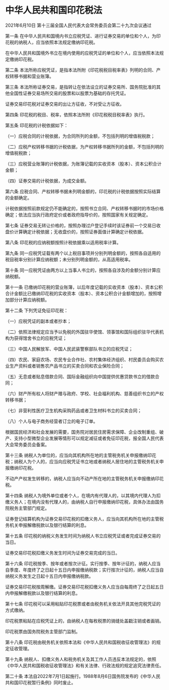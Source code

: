 # 中华人民共和国印花税法

2021年6月10日 第十三届全国人民代表大会常务委员会第二十九次会议通过

  

第一条 在中华人民共和国境内书立应税凭证、进行证券交易的单位和个人，为印花税的纳税人，应当依照本法规定缴纳印花税。

在中华人民共和国境外书立在境内使用的应税凭证的单位和个人，应当依照本法规定缴纳印花税。

第二条 本法所称应税凭证，是指本法所附《印花税税目税率表》列明的合同、产权转移书据和营业账簿。

第三条 本法所称证券交易，是指转让在依法设立的证券交易所、国务院批准的其他全国性证券交易场所交易的股票和以股票为基础的存托凭证。

证券交易印花税对证券交易的出让方征收，不对受让方征收。

第四条 印花税的税目、税率，依照本法所附《印花税税目税率表》执行。

第五条 印花税的计税依据如下：

（一）应税合同的计税依据，为合同所列的金额，不包括列明的增值税税款；

（二）应税产权转移书据的计税依据，为产权转移书据所列的金额，不包括列明的增值税税款；

（三）应税营业账簿的计税依据，为账簿记载的实收资本（股本）、资本公积合计金额；

（四）证券交易的计税依据，为成交金额。

第六条 应税合同、产权转移书据未列明金额的，印花税的计税依据按照实际结算的金额确定。

计税依据按照前款规定仍不能确定的，按照书立合同、产权转移书据时的市场价格确定；依法应当执行政府定价或者政府指导价的，按照国家有关规定确定。

第七条 证券交易无转让价格的，按照办理过户登记手续时该证券前一个交易日收盘价计算确定计税依据；无收盘价的，按照证券面值计算确定计税依据。

第八条 印花税的应纳税额按照计税依据乘以适用税率计算。

第九条 同一应税凭证载有两个以上税目事项并分别列明金额的，按照各自适用的税目税率分别计算应纳税额；未分别列明金额的，从高适用税率。

第十条 同一应税凭证由两方以上当事人书立的，按照各自涉及的金额分别计算应纳税额。

第十一条 已缴纳印花税的营业账簿，以后年度记载的实收资本（股本）、资本公积合计金额比已缴纳印花税的实收资本（股本）、资本公积合计金额增加的，按照增加部分计算应纳税额。

第十二条 下列凭证免征印花税：

（一）应税凭证的副本或者抄本；

（二）依照法律规定应当予以免税的外国驻华使馆、领事馆和国际组织驻华代表机构为获得馆舍书立的应税凭证；

（三）中国人民解放军、中国人民武装警察部队书立的应税凭证；

（四）农民、家庭农场、农民专业合作社、农村集体经济组织、村民委员会购买农业生产资料或者销售农产品书立的买卖合同和农业保险合同；

（五）无息或者贴息借款合同、国际金融组织向中国提供优惠贷款书立的借款合同；

（六）财产所有权人将财产赠与政府、学校、社会福利机构、慈善组织书立的产权转移书据；

（七）非营利性医疗卫生机构采购药品或者卫生材料书立的买卖合同；

（八）个人与电子商务经营者订立的电子订单。

根据国民经济和社会发展的需要，国务院对居民住房需求保障、企业改制重组、破产、支持小型微型企业发展等情形可以规定减征或者免征印花税，报全国人民代表大会常务委员会备案。

第十三条 纳税人为单位的，应当向其机构所在地的主管税务机关申报缴纳印花税；纳税人为个人的，应当向应税凭证书立地或者纳税人居住地的主管税务机关申报缴纳印花税。

不动产产权发生转移的，纳税人应当向不动产所在地的主管税务机关申报缴纳印花税。

第十四条 纳税人为境外单位或者个人，在境内有代理人的，以其境内代理人为扣缴义务人；在境内没有代理人的，由纳税人自行申报缴纳印花税，具体办法由国务院税务主管部门规定。

证券登记结算机构为证券交易印花税的扣缴义务人，应当向其机构所在地的主管税务机关申报解缴税款以及银行结算的利息。

第十五条 印花税的纳税义务发生时间为纳税人书立应税凭证或者完成证券交易的当日。

证券交易印花税扣缴义务发生时间为证券交易完成的当日。

第十六条 印花税按季、按年或者按次计征。实行按季、按年计征的，纳税人应当自季度、年度终了之日起十五日内申报缴纳税款；实行按次计征的，纳税人应当自纳税义务发生之日起十五日内申报缴纳税款。

证券交易印花税按周解缴。证券交易印花税扣缴义务人应当自每周终了之日起五日内申报解缴税款以及银行结算的利息。

第十七条 印花税可以采用粘贴印花税票或者由税务机关依法开具其他完税凭证的方式缴纳。

印花税票粘贴在应税凭证上的，由纳税人在每枚税票的骑缝处盖戳注销或者画销。

印花税票由国务院税务主管部门监制。

第十八条 印花税由税务机关依照本法和《中华人民共和国税收征收管理法》的规定征收管理。

第十九条 纳税人、扣缴义务人和税务机关及其工作人员违反本法规定的，依照《中华人民共和国税收征收管理法》和有关法律、行政法规的规定追究法律责任。

第二十条 本法自2022年7月1日起施行。1988年8月6日国务院发布的《中华人民共和国印花税暂行条例》同时废止。